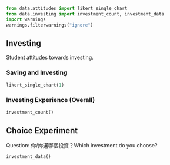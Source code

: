 ```python
from data.attitudes import likert_single_chart
from data.investing import investment_count, investment_data
import warnings
warnings.filterwarnings("ignore")
```

## Investing
Student attitudes towards investing.

### Saving and Investing
```python
likert_single_chart(1)
```

### Investing Experience (Overall)
```python
investment_count()
```

## Choice Experiment

Question: 你/妳選哪個投資？Which investment do you choose?

```python
investment_data()
```